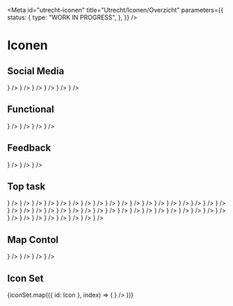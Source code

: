<!-- @license CC0-1.0 -->


<Meta
  id="utrecht-iconen"
  title="Utrecht/Iconen/Overzicht"
  parameters={{
    status: {
      type: "WORK IN PROGRESS",
    },
  }}
/>

# Iconen

<Canvas>
  <utrecht-icon-loupe></utrecht-icon-loupe>
</Canvas>

## Social Media

<CustomIconGallery>
  <CustomIconGalleryItem name="utrecht-icon-facebook" icon={<utrecht-icon-facebook />} />
  <CustomIconGalleryItem name="utrecht-icon-instagram" icon={<utrecht-icon-instagram />} />
  <CustomIconGalleryItem name="utrecht-icon-twitter" icon={<utrecht-icon-twitter />} />
  <CustomIconGalleryItem name="utrecht-icon-linkedin" icon={<utrecht-icon-linkedin />} />
  <CustomIconGalleryItem name="utrecht-icon-whatsapp" icon={<utrecht-icon-whatsapp />} />
  <CustomIconGalleryItem name="utrecht-icon-yputube" icon={<utrecht-icon-youtube />} />
</CustomIconGallery>

## Functional

<CustomIconGallery>
  <CustomIconGalleryItem name="utrecht-icon-arrow" icon={<utrecht-icon-arrow />} />
  <CustomIconGalleryItem name="utrecht-icon-checkmark" icon={<utrecht-icon-checkmark />} />
  <CustomIconGalleryItem name="utrecht-icon-cross" icon={<utrecht-icon-cross />} />
  <CustomIconGalleryItem name="utrecht-icon-loupe" icon={<utrecht-icon-loupe />} />
</CustomIconGallery>

## Feedback

<CustomIconGallery>
  <CustomIconGalleryItem name="utrecht-icon-warning" icon={<utrecht-icon-warning />} />
  <CustomIconGalleryItem name="utrecht-icon-error" icon={<utrecht-icon-error />} />
  <CustomIconGalleryItem name="utrecht-icon-information" icon={<utrecht-icon-information />} />
</CustomIconGallery>

## Top task

<CustomIconGallery>
  <CustomIconGalleryItem name="utrecht-icon-rijbewijs" icon={<utrecht-icon-rijbewijs />} />
  <CustomIconGalleryItem name="utrecht-icon-paspoort" icon={<utrecht-icon-paspoort />} />
  <CustomIconGalleryItem name="utrecht-icon-melding" icon={<utrecht-icon-melding-klacht />} />
  <CustomIconGalleryItem name="utrecht-icon-verhuizen" icon={<utrecht-icon-verhuizen />} />
  <CustomIconGalleryItem name="utrecht-icon-afval" icon={<utrecht-icon-afval />} />
  <CustomIconGalleryItem name="utrecht-icon-toeslag" icon={<utrecht-icon-toeslag />} />
  <CustomIconGalleryItem name="utrecht-icon-trouwen" icon={<utrecht-icon-trouwen />} />
  <CustomIconGalleryItem name="utrecht-icon-afspraak-maken" icon={<utrecht-icon-afspraak-maken />} />
  <CustomIconGalleryItem name="utrecht-icon-vervoersvoorziening" icon={<utrecht-icon-vervoersvoorziening />} />
  <CustomIconGalleryItem name="utrecht-icon-afval-container" icon={<utrecht-icon-afval-container />} />
  <CustomIconGalleryItem name="utrecht-icon-afval-containerpas" icon={<utrecht-icon-afval-containerpas />} />
  <CustomIconGalleryItem name="utrecht-icon-afval-kalender" icon={<utrecht-icon-afval-kalender />} />
  <CustomIconGalleryItem name="utrecht-icon-afval-scheiden" icon={<utrecht-icon-afval-scheiden />} />
  <CustomIconGalleryItem name="utrecht-icon-afval" icon={<utrecht-icon-afval />} />
  <CustomIconGalleryItem name="utrecht-icon-bewijsstukken" icon={<utrecht-icon-bewijsstukken />} />
  <CustomIconGalleryItem name="utrecht-icon-bijstand" icon={<utrecht-icon-bijstand />} />
  <CustomIconGalleryItem name="utrecht-icon-bouwproject" icon={<utrecht-icon-bouwproject />} />
  <CustomIconGalleryItem name="utrecht-icon-college-b-w" icon={<utrecht-icon-college-b-w />} />
  <CustomIconGalleryItem name="utrecht-icon-container-bio" icon={<utrecht-icon-container-bio />} />
  <CustomIconGalleryItem name="utrecht-icon-dakloos" icon={<utrecht-icon-dakloos />} />
  <CustomIconGalleryItem name="utrecht-icon-parken" icon={<utrecht-icon-parken />} />
  <CustomIconGalleryItem name="utrecht-icon-parkeren-bedrijven" icon={<utrecht-icon-parkeren-bedrijven />} />
  <CustomIconGalleryItem name="utrecht-icon-parkeren-betalen" icon={<utrecht-icon-parkeren-betalen />} />
  <CustomIconGalleryItem name="utrecht-icon-kroon" icon={<utrecht-icon-kroon />} />
  <CustomIconGalleryItem name="utrecht-icon-markt" icon={<utrecht-icon-markt />} />
  <CustomIconGalleryItem name="utrecht-icon-parkeervergunning" icon={<utrecht-icon-parkeervergunning />} />
  <CustomIconGalleryItem name="utrecht-icon-park" icon={<utrecht-icon-park />} />
  <CustomIconGalleryItem name="utrecht-icon-grofvuil" icon={<utrecht-icon-grofvuil />} />
  <CustomIconGalleryItem name="utrecht-icon-horeca" icon={<utrecht-icon-horeca />} />
  <CustomIconGalleryItem name="utrecht-icon-kerstbomen" icon={<utrecht-icon-kerstbomen />} />
  <CustomIconGalleryItem name="utrecht-icon-klachten" icon={<utrecht-icon-klachten />} />
  <CustomIconGalleryItem name="utrecht-icon-laadpaal" icon={<utrecht-icon-laadpaal />} />
  <CustomIconGalleryItem name="utrecht-icon-fiets" icon={<utrecht-icon-fiets />} />
  <CustomIconGalleryItem name="utrecht-icon-gemeenteraad" icon={<utrecht-icon-gemeenteraad />} />
  <CustomIconGalleryItem name="utrecht-icon-energie-vergoeding" icon={<utrecht-icon-energie-vergoeding />} />
  <CustomIconGalleryItem name="utrecht-icon-virus" icon={<utrecht-icon-virus />} />
  <CustomIconGalleryItem name="utrecht-icon-werken" icon={<utrecht-icon-werken />} />
  <CustomIconGalleryItem name="utrecht-icon-woning-zoeken" icon={<utrecht-icon-woning-zoeken />} />
  <CustomIconGalleryItem name="utrecht-icon-verhuizen" icon={<utrecht-icon-verhuizen />} />
  <CustomIconGalleryItem name="utrecht-icon-verkiezingen" icon={<utrecht-icon-verkiezingen />} />
  <CustomIconGalleryItem name="utrecht-icon-vluchtelingen" icon={<utrecht-icon-vluchtelingen />} />
  <CustomIconGalleryItem name="utrecht-icon-omgevingsvisie" icon={<utrecht-icon-omgevingsvisie />} />
  <CustomIconGalleryItem name="utrecht-icon-omgevingswet" icon={<utrecht-icon-omgevingswet />} />
  <CustomIconGalleryItem name="utrecht-icon-openingstijden" icon={<utrecht-icon-openingstijden />} />
</CustomIconGallery>

## Map Contol

<CustomIconGallery>
  <CustomIconGalleryItem name="utrecht-icon-filter" icon={<utrecht-icon-filter />} />
  <CustomIconGalleryItem name="utrecht-icon-list" icon={<utrecht-icon-list />} />
  <CustomIconGalleryItem name="utrecht-icon-zoomin" icon={<utrecht-icon-zoomin />} />
  <CustomIconGalleryItem name="utrecht-icon-zoomout" icon={<utrecht-icon-zoomout />} />
</CustomIconGallery>

## Icon Set

<CustomIconGallery>
  {iconSet.map(({ id: Icon }, index) => (
    <CustomIconGalleryItem name={Icon} key={index} icon={<Icon />} />
  ))}
</CustomIconGallery>
